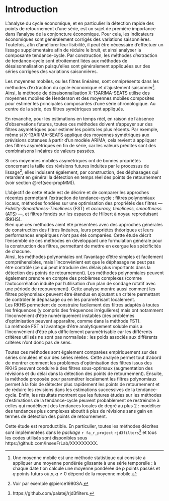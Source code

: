 \newpage

# Introduction {-}
<!-- test-->
L’analyse du cycle économique, et en particulier la détection rapide des points de retournement d'une série, est un sujet de première importance dans l'analyse de la conjoncture économique. 
Pour cela, les indicateurs économiques sont généralement corrigés des variations saisonnières.
Toutefois, afin d'améliorer leur lisibilité, il peut être nécessaire d'effectuer un lissage supplémentaire afin de réduire le bruit, et ainsi analyser la composante tendance-cycle.
Par construction, les méthodes d’extraction de tendance-cycle sont étroitement liées aux méthodes de désaisonnalisation puisqu’elles sont généralement appliquées sur des séries corrigées des variations saisonnières. 

Les moyennes mobiles, ou les filtres linéaires, sont omniprésents dans les méthodes d'extraction du cycle économique et d'ajustement saisonnier^[
Une moyenne mobile est une méthode statistique qui consiste à appliquer une moyenne pondérée glissante à une série temporelle : à chaque date $t$ on calcule une moyenne pondérée de $p$ points passés et $q$ points futurs où $p,q\geq0$ dépend de la moyenne mobile.
]. 
Ainsi, la méthode de désaisonnalisation X-13ARIMA-SEATS utilise des moyennes mobiles de Henderson et des moyennes mobiles composites pour estimer les principales composantes d'une série chronologique. 
Au centre de la série, des filtres symétriques sont appliqués. 
 
En revanche, pour les estimations en temps réel, en raison de l’absence d’observations futures, toutes ces méthodes doivent s'appuyer sur des filtres asymétriques pour estimer les points les plus récents. 
Par exemple, même si X-13ARIMA-SEATS applique des moyennes symétriques aux prévisions obtenues à partir d'un modèle ARIMA, cela revient à appliquer des filtres asymétriques en fin de série, car les valeurs prédites sont des combinaisons linéaires de valeurs passées. 

<!-- une référence pour la 2e partie de la phrase? -->
<!-- Rep AQLT : pas de référence particulière, c'est une propriété statistique non étudiée en général -->
Si ces moyennes mobiles asymétriques ont de bonnes propriétés concernant la taille des révisions futures induites par le processus de lissage^[Voir par exemple @pierce1980SA.], elles induisent également, par construction, des déphasages qui retardent en général la détection en temps réel des points de retournement (voir section \@ref(sec-propMM)).

L'objectif de cette étude est de décrire et de comparer les approches récentes permettant l’extraction de tendance-cycle : filtres polynomiaux locaux, méthodes fondées sur une optimisation des propriétés des filtres --- *Fidelity-Smoothness-Timeliness* (FST) et *accuracy, timeliness, smoothness* (ATS) ---, et filtres fondés sur les espaces de Hilbert à noyau reproduisant (RKHS).  
Bien que ces méthodes aient été présentées avec des approches générales de construction des filtres linéaires, leurs propriétés théoriques et leurs performances empiriques n'ont pas été comparées.
Cette étude décrit l'ensemble de ces méthodes en développant une formulation générale pour la construction des filtres, permettant de mettre en exergue les spécificités de chacune.\
Ainsi, les méthodes polynomiales ont l'avantage d'être simples et facilement compréhensibles, mais l'inconvénient est que le déphasage ne peut pas être contrôlé (ce qui peut introduire des délais plus importants dans la détection des points de retournement).
Les méthodes polynomiales peuvent également prendre en compte des problèmes complexes (comme l'autocorrélation induite par l'utilisation d'un plan de sondage rotatif avec une période de recouvrement).
Cette analyse montre aussi comment les filtres polynomiaux peuvent être étendus en ajoutant un critère permettant de contrôler le déphasage ou en les paramétrisant localement.\
Les RKHS permettent de construire facilement des filtres adaptés à toutes les fréquences (y compris des fréquences irrégulières) mais ont notamment l'inconvénient d'être numériquement instables (des problèmes d'optimisation peuvent apparaître, comme dans la méthode FST).\
La méthode FST a l'avantage d'être analytiquement soluble mais a l'inconvénient d'être plus difficilement paramétrisable car les différents critères utilisés ne sont pas normalisés : les poids associés aux différents critères n'ont donc pas de sens.

Toutes ces méthodes sont également comparées empiriquement sur des séries simulées et sur des séries réelles.
Cette analyse permet tout d'abord de montrer comment les problèmes d'optimisation des filtres issus des RKHS peuvent conduire à des filtres sous-optimaux (augmentation des révisions et du délai dans la détection des points de retournement).
Ensuite, la méthode proposée pour paramétrer localement les filtres polynomiaux permet à la fois de détecter plus rapidement les points de retournement et de réduire les révisions dans les estimations successives de la tendance-cycle.
Enfin, les résultats montrent que les futures études sur les méthodes d'estimations de la tendance-cycle peuvent probablement se restreindre à celles qui modélisent des tendances locales de degré au plus 2 : modéliser des tendances plus complexes aboutit à plus de révisions sans gain en termes de détection des points de retournement.

Cette étude est reproductible.
En particulier, toutes les méthodes décrites sont implémentées dans le *package* `r fa_r_project` `rjd3filters`^[https://github.com/palatej/rjd3filters.] et tous les codes utilisés sont disponibles sous https://github.com/InseeFrLab/XXXXXXXXX.

    
\newpage
